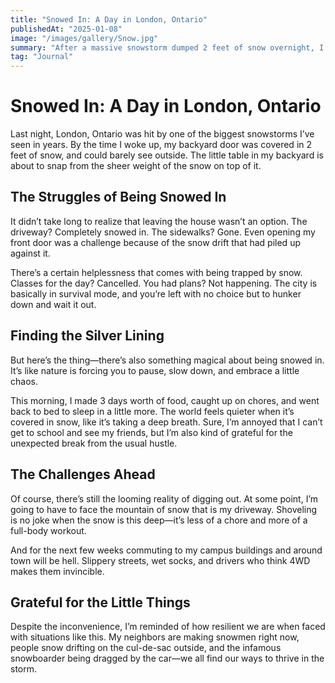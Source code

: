 ```yaml
---
title: "Snowed In: A Day in London, Ontario"
publishedAt: "2025-01-08"
image: "/images/gallery/Snow.jpg"
summary: "After a massive snowstorm dumped 2 feet of snow overnight, I'm embracing the chaos and the coziness of being snowed in."
tag: "Journal"
---
```



# Snowed In: A Day in London, Ontario  

Last night, London, Ontario was hit by one of the biggest snowstorms I’ve seen in years. By the time I woke up, my backyard door was covered in 2 feet of snow, and could barely see outside. The little table in my backyard is about to snap from the sheer weight of the snow on top of it.

## The Struggles of Being Snowed In  

It didn’t take long to realize that leaving the house wasn’t an option. The driveway? Completely snowed in. The sidewalks? Gone. Even opening my front door was a challenge because of the snow drift that had piled up against it.  

There’s a certain helplessness that comes with being trapped by snow. Classes for the day? Cancelled. You had plans? Not happening. The city is basically in survival mode, and you’re left with no choice but to hunker down and wait it out.  

## Finding the Silver Lining  

But here’s the thing—there’s also something magical about being snowed in. It’s like nature is forcing you to pause, slow down, and embrace a little chaos.  

This morning, I made 3 days worth of food, caught up on chores, and went back to bed to sleep in a little more. The world feels quieter when it’s covered in snow, like it’s taking a deep breath. Sure, I’m annoyed that I can’t get to school and see my friends, but I’m also kind of grateful for the unexpected break from the usual hustle.  

## The Challenges Ahead  

Of course, there’s still the looming reality of digging out. At some point, I’m going to have to face the mountain of snow that is my driveway. Shoveling is no joke when the snow is this deep—it’s less of a chore and more of a full-body workout.  

And for the next few weeks commuting to my campus buildings and around town will be hell. Slippery streets, wet socks, and drivers who think 4WD makes them invincible.  

## Grateful for the Little Things  

Despite the inconvenience, I’m reminded of how resilient we are when faced with situations like this. My neighbors are making snowmen right now, people snow drifting on the cul-de-sac outside, and the infamous snowboarder being dragged by the car—we all find our ways to thrive in the storm.  